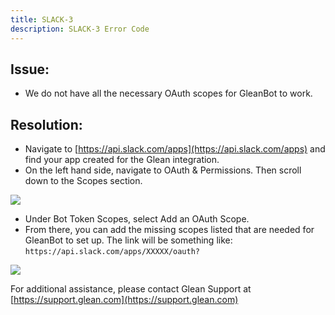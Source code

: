 ```yaml
---
title: SLACK-3
description: SLACK-3 Error Code
---
```


## Issue:

- We do not have all the necessary OAuth scopes for GleanBot to work.

## Resolution:

- Navigate to [https://api.slack.com/apps](https://api.slack.com/apps) and find your app created for the Glean integration.
- On the left hand side, navigate to OAuth & Permissions. Then scroll down to the Scopes section.

<Frame><img src="https://support.glean.com/hc/article_attachments/26959266382619"/></Frame>

- Under Bot Token Scopes, select Add an OAuth Scope.
- From there, you can add the missing scopes listed that are needed for GleanBot to set up. The link will be something like: `https://api.slack.com/apps/XXXXX/oauth?`

<Frame><img src="https://support.glean.com/hc/article_attachments/26959282506779"/></Frame>

For additional assistance, please contact Glean Support at [https://support.glean.com](https://support.glean.com)
